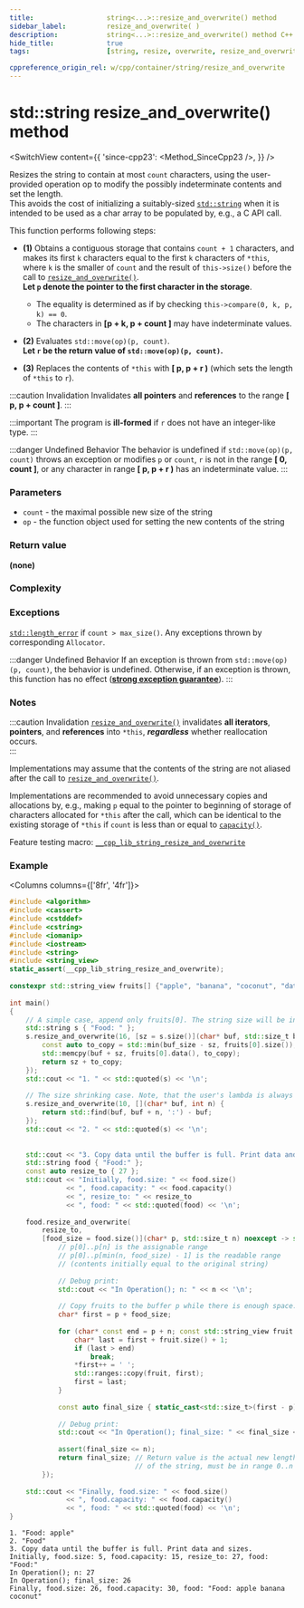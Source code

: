 ```yaml
---
title:					string<...>::resize_and_overwrite() method
sidebar_label:			resize_and_overwrite( )
description:			string<...>::resize_and_overwrite() method C++ documentation
hide_title:				true
tags:					[string, resize, overwrite, resize_and_overwrite, reserve]

cppreference_origin_rel: w/cpp/container/string/resize_and_overwrite
---
```



<!----------------- Codes ---------------------->


<!-- resize_and_overwrite() -->

# std::string resize_and_overwrite() method

<SwitchView content={{
	'since-cpp23': <Method_SinceCpp23 />,
}} />

Resizes the string to contain at most `count` characters, using the user-provided operation op to modify the possibly indeterminate contents and set the length.  
This avoids the cost of initializing a suitably-sized [`std::string`](../string) when it is intended to be used as a char array to be populated by, e.g., a C API call.

This function performs following steps:
 - **(1)** Obtains a contiguous storage that contains `count + 1` characters, and makes its first `k` characters equal to the first `k` characters of `*this`, where `k` is the smaller of `count` and the result of `this->size()` before the call to [`resize_and_overwrite()`](#).  
	**Let `p` denote the pointer to the first character in the storage**.
	- The equality is determined as if by checking `this->compare(0, k, p, k) == 0`.
	- The characters in **[p + k, p + count ]** may have indeterminate values.

 - **(2)** Evaluates `std::move(op)(p, count)`.  
	**Let `r` be the return value of `std::move(op)(p, count)`.**

 - **(3)** Replaces the contents of `*this` with **[ p, p + r )** (which sets the length of `*this` to `r`).

:::caution Invalidation
Invalidates **all pointers** and **references** to the range **[ p, p + count ]**.
:::

:::important
The program is **ill-formed** if `r` does not have an integer-like type. 
:::

:::danger Undefined Behavior
The <Tooltip title={Term_UndefinedBehaviour}>behavior is undefined</Tooltip> if `std::move(op)(p, count)` throws an exception or modifies `p` or `count`, `r` is not in the range **[ 0, count ]**, or any character in range **[ p, p + r )** has an indeterminate value.
:::

### Parameters

 - `count` - the maximal possible new size of the string
 - `op` - the function object used for setting the new contents of the string

### Return value

**(none)**

### Complexity

<ImproveSection />

### Exceptions

[`std::length_error`](#) if `count > max_size()`. Any exceptions thrown by corresponding `Allocator`.

:::danger Undefined Behavior
If an exception is thrown from `std::move(op)(p, count)`, the <Tooltip title={Term_UndefinedBehaviour}>behavior is undefined</Tooltip>.
Otherwise, if an exception is thrown, this function has no effect ([**strong exception guarantee**](#)).
:::

### Notes

:::caution Invalidation
[`resize_and_overwrite()`](#) invalidates **all iterators**, **pointers**, and **references** into `*this`, ***regardless*** whether reallocation occurs.  
:::

Implementations may assume that the contents of the string are not aliased after the call to [`resize_and_overwrite()`](#).

Implementations are recommended to avoid unnecessary copies and allocations by, e.g., making `p` equal to the pointer to beginning of storage of characters allocated for `*this` after the call, which can be identical to the existing storage of `*this` if `count` is less than or equal to [`capacity()`](capacity).

Feature testing macro: [`__cpp_lib_string_resize_and_overwrite`](#)

### Example

<Columns columns={['8fr', '4fr']}>
<div>

```cpp title='Main.cpp' showLineNumbers
#include <algorithm>
#include <cassert>
#include <cstddef>
#include <cstring>
#include <iomanip>
#include <iostream>
#include <string>
#include <string_view>
static_assert(__cpp_lib_string_resize_and_overwrite);
 
constexpr std::string_view fruits[] {"apple", "banana", "coconut", "date", "elderberry"};
 
int main()
{
    // A simple case, append only fruits[0]. The string size will be increased.
    std::string s { "Food: " };
    s.resize_and_overwrite(16, [sz = s.size()](char* buf, std::size_t buf_size) {
        const auto to_copy = std::min(buf_size - sz, fruits[0].size());
        std::memcpy(buf + sz, fruits[0].data(), to_copy);
        return sz + to_copy;
    });
    std::cout << "1. " << std::quoted(s) << '\n';
 
    // The size shrinking case. Note, that the user's lambda is always invoked.
    s.resize_and_overwrite(10, [](char* buf, int n) {
        return std::find(buf, buf + n, ':') - buf;
    });
    std::cout << "2. " << std::quoted(s) << '\n';
 
 
    std::cout << "3. Copy data until the buffer is full. Print data and sizes.\n";
    std::string food { "Food:" };
    const auto resize_to { 27 };
    std::cout << "Initially, food.size: " << food.size()
              << ", food.capacity: " << food.capacity()
              << ", resize_to: " << resize_to
              << ", food: " << std::quoted(food) << '\n';
 
    food.resize_and_overwrite(
        resize_to,
        [food_size = food.size()](char* p, std::size_t n) noexcept -> std::size_t {
            // p[0]..p[n] is the assignable range
            // p[0]..p[min(n, food_size) - 1] is the readable range
            // (contents initially equal to the original string)
 
            // Debug print:
            std::cout << "In Operation(); n: " << n << '\n';
 
            // Copy fruits to the buffer p while there is enough space.
            char* first = p + food_size;
 
            for (char* const end = p + n; const std::string_view fruit : fruits) {
                char* last = first + fruit.size() + 1;
                if (last > end)
                    break;
                *first++ = ' ';
                std::ranges::copy(fruit, first);
                first = last;
            }
 
            const auto final_size { static_cast<std::size_t>(first - p) };
 
            // Debug print:
            std::cout << "In Operation(); final_size: " << final_size << '\n';
 
            assert(final_size <= n);
            return final_size; // Return value is the actual new length
                               // of the string, must be in range 0..n
        });
 
    std::cout << "Finally, food.size: " << food.size()
              << ", food.capacity: " << food.capacity()
              << ", food: " << std::quoted(food) << '\n';
}
```

</div>
<div>

```plaintext title="Output"
1. "Food: apple"
2. "Food"
3. Copy data until the buffer is full. Print data and sizes.
Initially, food.size: 5, food.capacity: 15, resize_to: 27, food: "Food:"
In Operation(); n: 27
In Operation(); final_size: 26
Finally, food.size: 26, food.capacity: 30, food: "Food: apple banana coconut"
```

</div>
</Columns>
